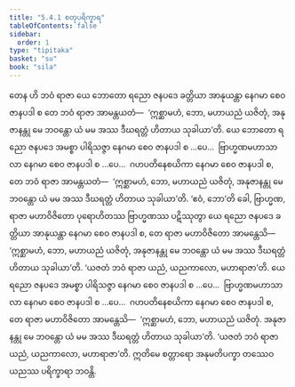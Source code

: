 ```yaml
---
title: "5.4.1 စတုပရိက္ခာရ"
tableOfContents: false
sidebar:
  order: 1
type: "tipitaka"
basket: "su"
book: "sila"
---
```



<DynamicBreadcrumb />

<Division number="339" book="sila">

<Paragraph number="550" book="sila">
တေန ဟိ ဘဝံ ရာဇာ ယေ ဘောတော ရညော ဇနပဒေ ခတ္တိယာ အာနုယန္တာ နေဂမာ စေဝ ဇာနပဒါ စ တေ ဘဝံ ရာဇာ အာမန္တယတံ—  ‘ဣစ္ဆာမဟံ, ဘော, မဟာယညံ ယဇိတုံ, အနုဇာနန္တု မေ ဘဝန္တော ယံ မမ အဿ ဒီဃရတ္တံ ဟိတာယ သုခါယာ’တိ. ယေ ဘောတော ရညော ဇနပဒေ အမစ္စာ ပါရိသဇ္ဇာ နေဂမာ စေဝ ဇာနပဒါ စ …ပေ…  ဗြာဟ္မဏမဟာသာလာ နေဂမာ စေဝ ဇာနပဒါ စ …ပေ…  ဂဟပတိနေစယိကာ နေဂမာ စေဝ ဇာနပဒါ စ, တေ ဘဝံ ရာဇာ အာမန္တယတံ—  ‘ဣစ္ဆာမဟံ, ဘော, မဟာယညံ ယဇိတုံ, အနုဇာနန္တု မေ ဘဝန္တော ယံ မမ အဿ ဒီဃရတ္တံ ဟိတာယ သုခါယာ’တိ. ‘ဧဝံ, ဘော’တိ ခေါ, ဗြာဟ္မဏ, ရာဇာ မဟာဝိဇိတော ပုရောဟိတဿ ဗြာဟ္မဏဿ ပဋိဿုတွာ ယေ ရညော ဇနပဒေ ခတ္တိယာ အာနုယန္တာ နေဂမာ စေဝ ဇာနပဒါ စ, တေ ရာဇာ မဟာဝိဇိတော အာမန္တေသိ—  ‘ဣစ္ဆာမဟံ, ဘော, မဟာယညံ ယဇိတုံ, အနုဇာနန္တု မေ ဘဝန္တော ယံ မမ အဿ ဒီဃရတ္တံ ဟိတာယ သုခါယာ’တိ. ‘ယဇတံ ဘဝံ ရာဇာ ယညံ, ယညကာလော, မဟာရာဇာ’တိ. ယေ ရညော ဇနပဒေ အမစ္စာ ပါရိသဇ္ဇာ နေဂမာ စေဝ ဇာနပဒါ စ …ပေ…  ဗြာဟ္မဏမဟာသာလာ နေဂမာ စေဝ ဇာနပဒါ စ …ပေ…  ဂဟပတိနေစယိကာ နေဂမာ စေဝ ဇာနပဒါ စ, တေ ရာဇာ မဟာဝိဇိတော အာမန္တေသိ—  ‘ဣစ္ဆာမဟံ, ဘော, မဟာယညံ ယဇိတုံ. အနုဇာနန္တု မေ ဘဝန္တော ယံ မမ အဿ ဒီဃရတ္တံ ဟိတာယ သုခါယာ’တိ. ‘ယဇတံ ဘဝံ ရာဇာ ယညံ, ယညကာလော, မဟာရာဇာ’တိ. ဣတိမေ စတ္တာရော အနုမတိပက္ခာ တဿေဝ ယညဿ ပရိက္ခာရာ ဘဝန္တိ.
</Paragraph>
</Division>